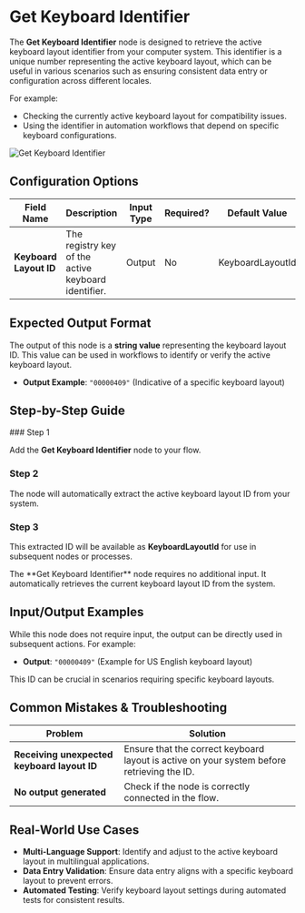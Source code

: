 
# Get Keyboard Identifier

The **Get Keyboard Identifier** node is designed to retrieve the active keyboard layout identifier from your computer system. This identifier is a unique number representing the active keyboard layout, which can be useful in various scenarios such as ensuring consistent data entry or configuration across different locales.

For example:

- Checking the currently active keyboard layout for compatibility issues.
- Using the identifier in automation workflows that depend on specific keyboard configurations.

![Get Keyboard Identifier](./get-keyboard-identifier.png)

## Configuration Options

| Field Name             | Description                                         | Input Type | Required? | Default Value    |
| ---------------------- | --------------------------------------------------- | ---------- | --------- | ---------------- |
| **Keyboard Layout ID** | The registry key of the active keyboard identifier. | Output     | No        | KeyboardLayoutId |

## Expected Output Format

The output of this node is a **string value** representing the keyboard layout ID. This value can be used in workflows to identify or verify the active keyboard layout.

- **Output Example**: `"00000409"` (Indicative of a specific keyboard layout)

## Step-by-Step Guide

<Steps>
### Step 1

Add the **Get Keyboard Identifier** node to your flow.

### Step 2

The node will automatically extract the active keyboard layout ID from your system.

### Step 3

This extracted ID will be available as **KeyboardLayoutId** for use in subsequent nodes or processes.

</Steps>

<Callout type="info" title="Note">
  The **Get Keyboard Identifier** node requires no additional input. It
  automatically retrieves the current keyboard layout ID from the system.
</Callout>

## Input/Output Examples

While this node does not require input, the output can be directly used in subsequent actions. For example:

- **Output**: `"00000409"` (Example for US English keyboard layout)

This ID can be crucial in scenarios requiring specific keyboard layouts.

## Common Mistakes & Troubleshooting

| Problem                                     | Solution                                                                                   |
| ------------------------------------------- | ------------------------------------------------------------------------------------------ |
| **Receiving unexpected keyboard layout ID** | Ensure that the correct keyboard layout is active on your system before retrieving the ID. |
| **No output generated**                     | Check if the node is correctly connected in the flow.                                      |

## Real-World Use Cases

- **Multi-Language Support**: Identify and adjust to the active keyboard layout in multilingual applications.
- **Data Entry Validation**: Ensure data entry aligns with a specific keyboard layout to prevent errors.
- **Automated Testing**: Verify keyboard layout settings during automated tests for consistent results.
